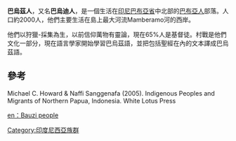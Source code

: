 {{no footnotes|time=2016-09-30T23:13:46+00:00}}
{{onesource|time=2016-09-30T23:13:46+00:00}}
'''巴烏茲人'''，又名'''巴烏迪人'''，是一個生活在[[印尼|印尼]][[巴布亞省|巴布亞省]]中北部的[[巴布亞人|巴布亞人]]部落。人口約2000人，他們主要生活在島上最大河流Mamberamo河的西岸。

他們以狩獵-採集為生，以前信仰萬物有靈論，現在65%人是基督徒。村戰是他們文化一部分，現在語言學家開始學習巴烏茲語，並把包括聖經在內的文本譯成巴烏茲語。

==參考==
Michael C. Howard & Naffi Sanggenafa (2005). Indigenous Peoples and Migrants of Northern Papua, Indonesia. White Lotus Press

[[Category:印度尼西亞族群|Category:印度尼西亞族群]]

[[en：Bauzi_people|en：Bauzi people]]